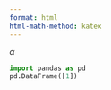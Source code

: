 ```yaml
---
format: html
html-math-method: katex
---
```


$\alpha$

```python
import pandas as pd
pd.DataFrame([1])
```

